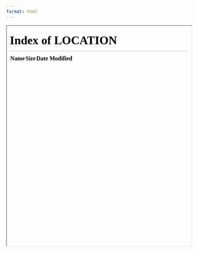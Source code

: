 ```yaml
---
format: html
---
```


<div>

```{=html}
<iframe class="slide-deck" src="./" width="100%" height="600px"></iframe>
```

</div>
